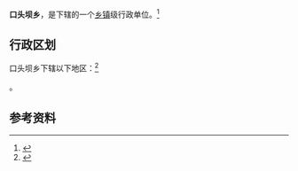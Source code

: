 {{中国乡级行政区|62/12/22/211/000}}

'''口头坝乡'''，是{{PRC admin/fullname|62/12/22/211/000|3}}下辖的一个[[乡镇|乡镇]]级行政单位。<ref>{{PRC admin/ref sgc|{{PRC admin/parent|62/12/22/211/000}}}}</ref>

== 行政区划 ==

口头坝乡下辖以下地区：<ref>{{PRC admin/ref sgc|62/12/22/211/000}}</ref>

{{PRC admin/children|62/12/22/211/000}}。

== 参考资料 ==

{{reflist}}

{{行政区划小作品}}
{{PRC admin/navcat|62/12/22/211/000}}